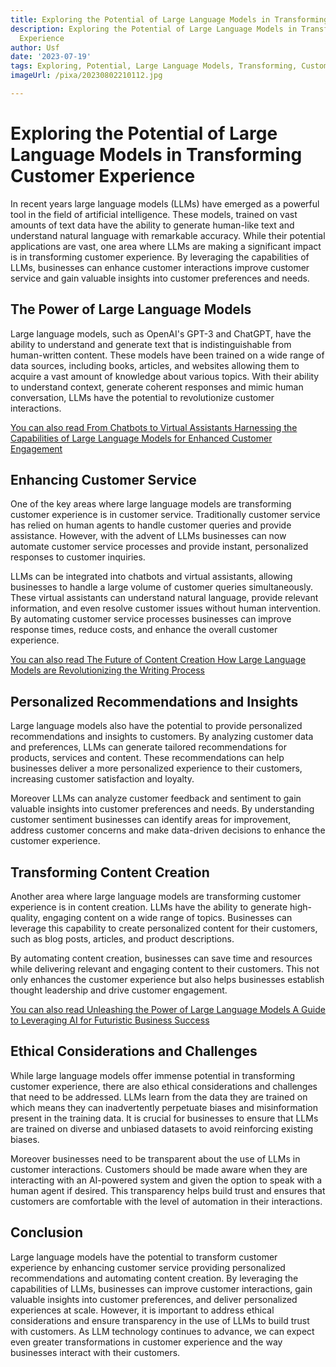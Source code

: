 ```yaml
---
title: Exploring the Potential of Large Language Models in Transforming Customer Experience
description: Exploring the Potential of Large Language Models in Transforming Customer
  Experience
author: Usf
date: '2023-07-19'
tags: Exploring, Potential, Large Language Models, Transforming, Customer Experience
imageUrl: /pixa/20230802210112.jpg

---
```

# Exploring the Potential of Large  Language Models in  Transforming Customer Experience

In recent years large language models (LLMs) have emerged  as a powerful tool in the field  of artificial intelligence. These models, trained on  vast amounts of text data have the ability to generate human-like text and understand natural language with remarkable  accuracy. While their potential applications are vast, one area where  LLMs are making a significant impact is in transforming customer experience. By leveraging the capabilities of  LLMs,  businesses  can enhance customer interactions improve customer service and gain valuable insights into customer preferences and needs.

## The Power of Large Language Models

Large language models,  such as OpenAI's GPT-3 and ChatGPT, have the ability to understand and generate text that is indistinguishable  from human-written content. These  models have been trained on a wide range of data sources, including books, articles, and websites allowing them to acquire a vast amount of knowledge about various topics. With their ability  to understand  context,  generate coherent responses and  mimic human conversation, LLMs have the potential  to revolutionize customer interactions.

[You can also read From  Chatbots to Virtual  Assistants  Harnessing the  Capabilities of Large Language Models for Enhanced Customer Engagement](From%20Chatbots%20to%20Virtual%20Assistants%20Harnessing%20the%20Capabilities%20of%20Large%20Language%20Models%20for%20Enhanced%20Customer%20Engagement)


## Enhancing Customer Service

One of the key areas where large language models are transforming customer experience is in customer service.  Traditionally customer service has relied on human agents to handle customer queries and provide assistance. However, with the advent of LLMs businesses can now automate customer service processes and provide instant, personalized responses to customer inquiries.

LLMs can be integrated  into chatbots and virtual assistants, allowing businesses to handle a large volume of customer queries simultaneously. These virtual assistants can understand natural language, provide  relevant information,  and even resolve customer issues without human intervention. By automating customer service processes  businesses can improve response times, reduce costs, and enhance the overall customer experience.

[You can also read  The Future of Content Creation How Large Language Models are Revolutionizing the Writing Process](The%20Future%20of%20Content%20Creation%20How%20Large%20Language%20Models%20are%20Revolutionizing%20the%20Writing%20Process)


## Personalized Recommendations and Insights

Large language models also  have the potential to provide personalized recommendations  and insights to customers. By  analyzing customer  data and preferences, LLMs can generate tailored recommendations for products, services and content. These recommendations can  help businesses deliver a more personalized experience to their  customers, increasing  customer satisfaction and loyalty.

Moreover  LLMs can analyze customer feedback and  sentiment to gain  valuable insights  into customer preferences and needs. By understanding customer sentiment businesses can identify areas for improvement, address customer concerns and make data-driven decisions to enhance the customer experience.

## Transforming  Content Creation

Another  area where large language models are transforming customer experience is in content creation. LLMs have the ability to  generate high-quality, engaging  content  on a wide range  of topics. Businesses can leverage  this capability  to create personalized content for their customers,  such as blog posts, articles, and product descriptions.

By automating content creation, businesses can save time and resources while delivering relevant  and engaging content  to their customers. This not only enhances the customer experience  but also helps businesses establish thought leadership and drive customer engagement.

[You  can also  read Unleashing the Power of Large Language Models A  Guide  to Leveraging AI for Futuristic Business Success](Unleashing%20the%20Power%20of%20Large%20Language%20Models%20A%20Guide%20to%20Leveraging%20AI%20for%20Futuristic%20Business%20Success)


## Ethical Considerations and Challenges

While large language models offer  immense potential in  transforming customer experience, there are also ethical considerations and challenges that need to be addressed. LLMs learn from the  data they are trained on which means they can inadvertently perpetuate biases and misinformation present  in the training data.  It is crucial for businesses to  ensure that LLMs are trained on diverse and unbiased datasets to avoid reinforcing existing biases.

Moreover businesses need to be transparent about  the use of LLMs in  customer  interactions. Customers should be made aware when they are interacting  with an AI-powered system and given the option to speak with a human agent if desired. This transparency helps build  trust and ensures that customers are comfortable with the level of automation in their interactions.

## Conclusion

Large language models  have the potential to transform customer experience by enhancing customer service providing personalized recommendations and  automating content creation. By leveraging the capabilities of LLMs, businesses can improve customer interactions, gain  valuable insights into customer preferences, and deliver personalized experiences at scale. However, it is  important to address ethical considerations  and ensure transparency in the use of LLMs to  build trust with customers. As LLM technology continues to advance, we can expect even greater transformations in customer experience and the way businesses interact  with their customers.
